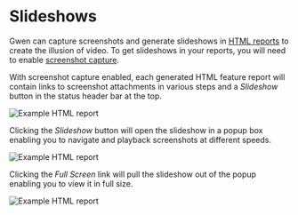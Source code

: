 

# Slideshows

Gwen can capture screenshots and generate slideshows in [HTML reports](/docs/reports/html) to create the illusion of video. To get slideshows in your reports, you will need to enable [screenshot capture](/docs/reports/screenshots).

With screenshot capture enabled, each generated HTML feature report will contain links to screenshot attachments in various steps and a *Slideshow* button in the status header bar at the top.

![Example HTML report](/img/reports/sample-html-slideshow-1.png)

Clicking the *Slideshow* button will open the slideshow in a popup box enabling you to navigate and playback screenshots at different speeds.

![Example HTML report](/img/reports/sample-html-slideshow-2.png)

Clicking the *Full Screen* link will pull the slideshow out of the popup enabling you to view it in full size.

![Example HTML report](/img/reports/sample-html-slideshow-3.png)
